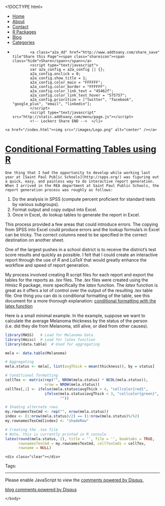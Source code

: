 <!DOCTYPE html>
<html>
  <head>
    <meta charset="utf-8">
    <title>Conditional Formatting Tables using R</title>
    <meta name="author" content="Brandon LeBeau" />
   <link rel="alternate" type="application/rss+xml" title="Educate-R" href="http://educate-r.org/feed.xml">
    <link rel="stylesheet" type="text/css" href="/stylesheets/newstyle.css">
    <link rel="stylesheet" href="/stylesheets/xcodeDkGrey.css">
    <script type='text/javascript' src="/stylesheets/highlight.pack.js"></script>
<script type="text/javascript">

    var _gaq = _gaq || [];
    _gaq.push(['_setAccount', 'UA-43425299-1']);
    _gaq.push(['_trackPageview']);

    (function() {
      var ga = document.createElement('script'); ga.type = 'text/javascript'; ga.async = true;
      ga.src = ('https:' == document.location.protocol ? 'https://ssl' : 'http://www') + '.google-analytics.com/ga.js';
      var s = document.getElementsByTagName('script')[0]; s.parentNode.insertBefore(ga, s);
    })();
 </script>
   </head>

  <body>
    <script>hljs.initHighlightingOnLoad();</script>

 <div id="navigation">
  <ul>
  <li><a href="/index.html">Home</a></li>
  <li><a href="/about.html">About</a></li>
  <li><a href="/contact.html">Contact</a></li>
  <li><a href="/projects.html">R Packages</a></li>
  <li><a href="/blog.html">Blog</a></li>
  <li><a href="/tags.html">Categories</a></li>
  <li>         <!-- Lockerz Share BEGIN -->
            <a class="a2a_dd" href="http://www.addtoany.com/share_save" tile"Share this Page"><span class="shareicon"><span class="hide">Share</span></span></a>
            <script type="text/javascript">
            var a2a_config = a2a_config || {};
            a2a_config.onclick = 0;
            a2a_config.show_title = 1;
            a2a_config.color_main = "FFFFFF";
            a2a_config.color_border = "FFFFFF";
            a2a_config.color_link_text = "45462f";
            a2a_config.color_link_text_hover = "575757";
            a2a_config.prioritize = ["twitter", "facebook",  "google_plus", "email", "linkedin"];
            </script>
            <script type="text/javascript" src="http://static.addtoany.com/menu/page.js"></script>
            <!-- Lockerz Share END -->  </li>
  </ul>
  </div>
  <div id="headerimg">
    <a href="/index.html"><img src="/images/Logo.png" alt="center" /></a>
  </div>
  <div class="content">
  <div class="blog">
   <!-- <h2>Conditional Formatting Tables using R</h2> -->
     <div class="full">
  <h1 class="entry-title">
    <a href="/Rmd/2013-09-28-ConditionalFormat.Rmd" title="Conditional Formatting Tables using R" rel="bookmark">Conditional Formatting Tables using R</a>
  </h1>
  <div class="entry-content full-content">
    One thing that I had the opportunity to develop while working last year at [Saint Paul Public Schools](http://spps.org/) was figuring out a quick, easy, and painless way to do interactive report generation.  When I arrived in the REA department at Saint Paul Public Schools, the report generation process was roughly as follows:  
1. Do the analysis in SPSS (compute percent proficient for standard tests by various subgroups).  
2. Format output and copy output into Excel.  
3. Once in Excel, do lookup tables to generate the report in Excel.  

This process provided a few areas that could introduce errors.  The copying from SPSS into Excel could produce errors and the lookup formula's in Excel can be tricky.  The correct columns need to be specified in the correct destination on another sheet.  

One of the largest pushes in a school district is to receive the district's test score results and quickly as possible.  I felt that I could create an interactive report through the use of *R* and *LaTeX* that would greatly enhance the workflow and speed of report generation.  

My process involved creating R script files for each report and export the tables for the reports as *.tex* files.  The *.tex* files were created using the *Hmisc* R package, more specifically the *latex* function.  The *latex* function is great as it offers a lot of control over the output of the resulting *.tex* table file.  One thing you can do is conditional formatting of the table, see this document for a more thorough explanation: [conditional formatting with the latex function](http://biostat.mc.vanderbilt.edu/twiki/pub/Main/StatReport/latexFineControl.pdf)

Here is a small minimal example.  In the example, suppose we want to calculate the average Melanoma thickness by the status of the person (i.e. did they die from Melanoma, still alive, or died from other causes).  

```r
library(MASS)   # Load for Melanoma Data
library(Hmisc)  # Load for latex function
library(data.table)  # Used for aggregating

mela <- data.table(Melanoma)

# Aggregating
mela.status <- mela[, list(avgThick = mean(thickness)), by = status]

# Conditional formatting
cellTex <- matrix(rep("", NROW(mela.status) * NCOL(mela.status)),
                  nrow = NROW(mela.status))
cellTex[,1] <- ifelse(mela.status$avgThick > 4, "cellcolor{red}",
                  ifelse(mela.status$avgThick < 3, "cellcolor{green}",
                         ""))

# Shading alternate rows
my.rownamesTexCmd <- rep("", nrow(mela.status))
index <- (1:nrow(mela.status)/2) == (1:nrow(mela.status)%/%2)
my.rownamesTexCmd[index] <- "shadeRow"

# Creating the .tex file
# Note, this is currently printed in R console
latex(round(mela.status, 2), title = '', file = '', booktabs = TRUE, 
      rownamesTexCmd = my.rownamesTexCmd, cellTexCmds = cellTex,
      rowname = NULL)
```



    <div class="clear"></div>
  </div>
  <p class="alt-font tight">
    Tags:&nbsp;
    
  </p>
  <p class="by-line">
    <span class="date full-date">
      <abbr class="published" title=""></abbr>
    </span>
  </p>
  <div class="clear"></div>
</div>
<div class="rule">
  <hr/>
</div>

<div id="disqus_thread"></div>
<script type="text/javascript">
  var disqus_shortname = 'rjourney';

  var disqus_url = "http://lebebr01.github.com/Rmd/2013-09-28-ConditionalFormat.Rmd";

  (function() {
      var dsq = document.createElement('script'); dsq.type = 'text/javascript'; dsq.async = true;
      dsq.src = 'http://' + disqus_shortname + '.disqus.com/embed.js';
      (document.getElementsByTagName('head')[0] || document.getElementsByTagName('body')[0]).appendChild(dsq);
  })();
</script>
<noscript>Please enable JavaScript to view the <a href="http://disqus.com/?ref_noscript">comments powered by Disqus.</a></noscript>
<a href="http://disqus.com" class="dsq-brlink">blog comments powered by <span class="logo-disqus">Disqus</span></a>




  </div>
  </div>  
    </body>
</html>

